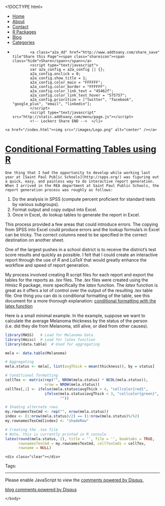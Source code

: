 <!DOCTYPE html>
<html>
  <head>
    <meta charset="utf-8">
    <title>Conditional Formatting Tables using R</title>
    <meta name="author" content="Brandon LeBeau" />
   <link rel="alternate" type="application/rss+xml" title="Educate-R" href="http://educate-r.org/feed.xml">
    <link rel="stylesheet" type="text/css" href="/stylesheets/newstyle.css">
    <link rel="stylesheet" href="/stylesheets/xcodeDkGrey.css">
    <script type='text/javascript' src="/stylesheets/highlight.pack.js"></script>
<script type="text/javascript">

    var _gaq = _gaq || [];
    _gaq.push(['_setAccount', 'UA-43425299-1']);
    _gaq.push(['_trackPageview']);

    (function() {
      var ga = document.createElement('script'); ga.type = 'text/javascript'; ga.async = true;
      ga.src = ('https:' == document.location.protocol ? 'https://ssl' : 'http://www') + '.google-analytics.com/ga.js';
      var s = document.getElementsByTagName('script')[0]; s.parentNode.insertBefore(ga, s);
    })();
 </script>
   </head>

  <body>
    <script>hljs.initHighlightingOnLoad();</script>

 <div id="navigation">
  <ul>
  <li><a href="/index.html">Home</a></li>
  <li><a href="/about.html">About</a></li>
  <li><a href="/contact.html">Contact</a></li>
  <li><a href="/projects.html">R Packages</a></li>
  <li><a href="/blog.html">Blog</a></li>
  <li><a href="/tags.html">Categories</a></li>
  <li>         <!-- Lockerz Share BEGIN -->
            <a class="a2a_dd" href="http://www.addtoany.com/share_save" tile"Share this Page"><span class="shareicon"><span class="hide">Share</span></span></a>
            <script type="text/javascript">
            var a2a_config = a2a_config || {};
            a2a_config.onclick = 0;
            a2a_config.show_title = 1;
            a2a_config.color_main = "FFFFFF";
            a2a_config.color_border = "FFFFFF";
            a2a_config.color_link_text = "45462f";
            a2a_config.color_link_text_hover = "575757";
            a2a_config.prioritize = ["twitter", "facebook",  "google_plus", "email", "linkedin"];
            </script>
            <script type="text/javascript" src="http://static.addtoany.com/menu/page.js"></script>
            <!-- Lockerz Share END -->  </li>
  </ul>
  </div>
  <div id="headerimg">
    <a href="/index.html"><img src="/images/Logo.png" alt="center" /></a>
  </div>
  <div class="content">
  <div class="blog">
   <!-- <h2>Conditional Formatting Tables using R</h2> -->
     <div class="full">
  <h1 class="entry-title">
    <a href="/Rmd/2013-09-28-ConditionalFormat.Rmd" title="Conditional Formatting Tables using R" rel="bookmark">Conditional Formatting Tables using R</a>
  </h1>
  <div class="entry-content full-content">
    One thing that I had the opportunity to develop while working last year at [Saint Paul Public Schools](http://spps.org/) was figuring out a quick, easy, and painless way to do interactive report generation.  When I arrived in the REA department at Saint Paul Public Schools, the report generation process was roughly as follows:  
1. Do the analysis in SPSS (compute percent proficient for standard tests by various subgroups).  
2. Format output and copy output into Excel.  
3. Once in Excel, do lookup tables to generate the report in Excel.  

This process provided a few areas that could introduce errors.  The copying from SPSS into Excel could produce errors and the lookup formula's in Excel can be tricky.  The correct columns need to be specified in the correct destination on another sheet.  

One of the largest pushes in a school district is to receive the district's test score results and quickly as possible.  I felt that I could create an interactive report through the use of *R* and *LaTeX* that would greatly enhance the workflow and speed of report generation.  

My process involved creating R script files for each report and export the tables for the reports as *.tex* files.  The *.tex* files were created using the *Hmisc* R package, more specifically the *latex* function.  The *latex* function is great as it offers a lot of control over the output of the resulting *.tex* table file.  One thing you can do is conditional formatting of the table, see this document for a more thorough explanation: [conditional formatting with the latex function](http://biostat.mc.vanderbilt.edu/twiki/pub/Main/StatReport/latexFineControl.pdf)

Here is a small minimal example.  In the example, suppose we want to calculate the average Melanoma thickness by the status of the person (i.e. did they die from Melanoma, still alive, or died from other causes).  

```r
library(MASS)   # Load for Melanoma Data
library(Hmisc)  # Load for latex function
library(data.table)  # Used for aggregating

mela <- data.table(Melanoma)

# Aggregating
mela.status <- mela[, list(avgThick = mean(thickness)), by = status]

# Conditional formatting
cellTex <- matrix(rep("", NROW(mela.status) * NCOL(mela.status)),
                  nrow = NROW(mela.status))
cellTex[,1] <- ifelse(mela.status$avgThick > 4, "cellcolor{red}",
                  ifelse(mela.status$avgThick < 3, "cellcolor{green}",
                         ""))

# Shading alternate rows
my.rownamesTexCmd <- rep("", nrow(mela.status))
index <- (1:nrow(mela.status)/2) == (1:nrow(mela.status)%/%2)
my.rownamesTexCmd[index] <- "shadeRow"

# Creating the .tex file
# Note, this is currently printed in R console
latex(round(mela.status, 2), title = '', file = '', booktabs = TRUE, 
      rownamesTexCmd = my.rownamesTexCmd, cellTexCmds = cellTex,
      rowname = NULL)
```



    <div class="clear"></div>
  </div>
  <p class="alt-font tight">
    Tags:&nbsp;
    
  </p>
  <p class="by-line">
    <span class="date full-date">
      <abbr class="published" title=""></abbr>
    </span>
  </p>
  <div class="clear"></div>
</div>
<div class="rule">
  <hr/>
</div>

<div id="disqus_thread"></div>
<script type="text/javascript">
  var disqus_shortname = 'rjourney';

  var disqus_url = "http://lebebr01.github.com/Rmd/2013-09-28-ConditionalFormat.Rmd";

  (function() {
      var dsq = document.createElement('script'); dsq.type = 'text/javascript'; dsq.async = true;
      dsq.src = 'http://' + disqus_shortname + '.disqus.com/embed.js';
      (document.getElementsByTagName('head')[0] || document.getElementsByTagName('body')[0]).appendChild(dsq);
  })();
</script>
<noscript>Please enable JavaScript to view the <a href="http://disqus.com/?ref_noscript">comments powered by Disqus.</a></noscript>
<a href="http://disqus.com" class="dsq-brlink">blog comments powered by <span class="logo-disqus">Disqus</span></a>




  </div>
  </div>  
    </body>
</html>

